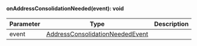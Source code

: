 
#### onAddressConsolidationNeeded(event): void



| Parameter       | Type |  Description |
| --------------- | -------- | -------- |
| event | [AddressConsolidationNeededEvent](#addressconsolidationneededevent) |   |

